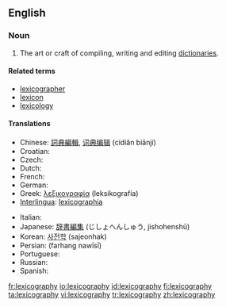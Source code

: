 ==English==
{{wikipedia}}

===Noun===
{{en-noun|-}}

# The art or craft of compiling, writing and editing [[dictionary|dictionaries]].

====Related terms====
* [[lexicographer]]
* [[lexicon]]
* [[lexicology]]

====Translations====
{{trans-top|art or craft of writing dictionaries}}
* Chinese: [[詞典編輯]], [[词典编辑]] (cídiǎn biānjí)
* Croatian: {{t-|hr|leksikografija|f}}
* Czech: {{t-|cs|lexikografie|f}}
* Dutch: {{t-|nl|lexicografie|f}}
* French: {{t+|fr|lexicographie|f}}
* German: {{t+|de|Lexikographie|f}}
* Greek: [[λεξικογραφία]] (leksikografía) {{f}}
* [[Interlingua]]: [[lexicographia]]
{{trans-mid}}
* Italian: {{t-|it|lessicografia|f}}
* Japanese: [[辞書編集]] (じしょへんしゅう, jishohenshū)
* Korean: [[사전학]] (sajeonhak)
* Persian: {{FAchar|[[فرهنگ نویسی]]}} (farhang nawīsī)
* Portuguese: {{t+|pt|lexicografia|f}}
* Russian: {{t+|ru|лексикография|f|tr=leksikográfija|sc=Cyrl}}
* Spanish: {{t-|es|lexicografía|f}}
{{trans-bottom}}

[[fr:lexicography]]
[[io:lexicography]]
[[id:lexicography]]
[[fi:lexicography]]
[[ta:lexicography]]
[[vi:lexicography]]
[[tr:lexicography]]
[[zh:lexicography]]